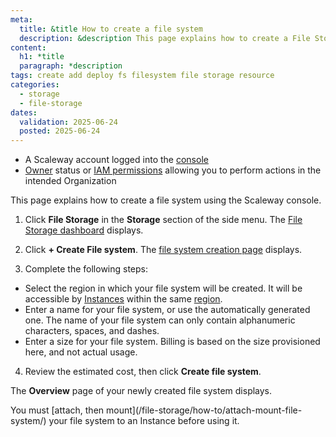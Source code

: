 ```yaml
---
meta:
  title: &title How to create a file system
  description: &description This page explains how to create a File Storage file system using the Scaleway console. 
content:
  h1: *title
  paragraph: *description
tags: create add deploy fs filesystem file storage resource
categories:
  - storage
  - file-storage
dates:
  validation: 2025-06-24
  posted: 2025-06-24
---
```


<Requirements />

- A Scaleway account logged into the [console](https://console.scaleway.com)
- [Owner](/iam/concepts/#owner) status or [IAM permissions](/iam/concepts/#permission) allowing you to perform actions in the intended Organization

This page explains how to create a file system using the Scaleway console.

1. Click **File Storage** in the **Storage** section of the side menu. The [File Storage dashboard](https://console.scaleway.com/file-storage/) displays.

2. Click **+ Create File system**. The [file system creation page](https://console.scaleway.com//file-storage/file-storage/create) displays.

3. Complete the following steps:
  - Select the region in which your file system will be created. It will be accessible by [Instances](/instances/) within the same [region](/file-storage/concepts/#region).
  - Enter a name for your file system, or use the automatically generated one. The name of your file system can only contain alphanumeric characters, spaces, and dashes.
  - Enter a size for your file system. Billing is based on the size provisioned here, and not actual usage.

4. Review the estimated cost, then click **Create file system**.

The **Overview** page of your newly created file system displays.

<Message type="note">
You must [attach, then mount](/file-storage/how-to/attach-mount-file-system/) your file system to an Instance before using it.
</Message>
